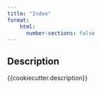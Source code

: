 ```yaml
---
title: "Index"
format:
    html:
      number-sections: false
---
```


Description
------------

{{cookiecutter.description}}